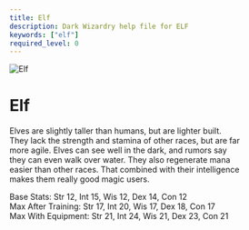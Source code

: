 ```yaml
---
title: Elf
description: Dark Wizardry help file for ELF
keywords: ["elf"]
required_level: 0
---
```


<div className="race-card">
  <div className="race-header">
    <img src="/assets/elf.png" alt="Elf" className="race-image" />
    <h1 className="race-title">Elf</h1>
  </div>

  Elves are slightly taller than humans, but are lighter built.  
They lack the strength and stamina of other races, but are far  
more agile.  Elves can see well in the dark, and rumors say  
they can even walk over water.  They also regenerate mana  
easier than other races.  That combined with their intelligence  
makes them really good magic users.  


Base Stats:         Str 12, Int 15, Wis 12, Dex 14, Con 12  
Max After Training: Str 17, Int 20, Wis 17, Dex 18, Con 17  
Max With Equipment: Str 21, Int 24, Wis 21, Dex 23, Con 21
</div>
